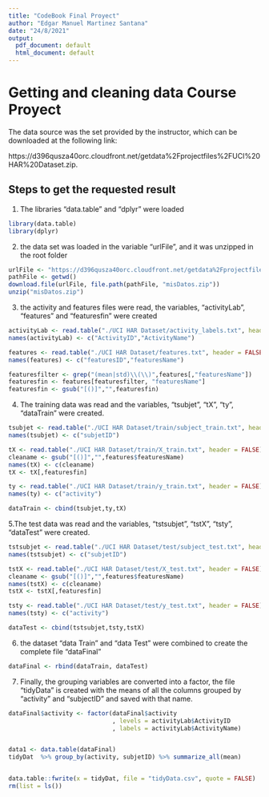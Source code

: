 ```yaml
---
title: "CodeBook Final Proyect"
author: "Edgar Manuel Martinez Santana"
date: "24/8/2021"
output:
  pdf_document: default
  html_document: default
---
```


# Getting and cleaning data Course Proyect

The data source was the set provided by the instructor, which can be downloaded at the following link:

https://d396qusza40orc.cloudfront.net/getdata%2Fprojectfiles%2FUCI%20HAR%20Dataset.zip.

## Steps to get the requested result

1. The libraries "data.table" and "dplyr" were loaded

```r
library(data.table)
library(dplyr)

```

2. the data set was loaded in the variable "urlFile", and it was unzipped in the root folder

```r
urlFile <- "https://d396qusza40orc.cloudfront.net/getdata%2Fprojectfiles%2FUCI%20HAR%20Dataset.zip"
pathFile <- getwd()
download.file(urlFile, file.path(pathFile, "misDatos.zip"))
unzip("misDatos.zip")
```

3. the activity and features files were read, the variables, "activityLab", "features" and "featuresfin" were created

```r
activityLab <- read.table("./UCI HAR Dataset/activity_labels.txt", header = FALSE)
names(activityLab) <- c("ActivityID","ActivityName")

features <- read.table("./UCI HAR Dataset/features.txt", header = FALSE)
names(features) <- c("featuresID","featuresName")

featuresfilter <- grep("(mean|std)\\(\\)",features[,"featuresName"])
featuresfin <- features[featuresfilter, "featuresName"]
featuresfin <- gsub("[()]","",featuresfin)
```

4. The training data was read and the variables, "tsubjet", "tX", "ty", "dataTrain" were created.

```r
tsubjet <- read.table("./UCI HAR Dataset/train/subject_train.txt", header = FALSE)
names(tsubjet) <- c("subjetID")

tX <- read.table("./UCI HAR Dataset/train/X_train.txt", header = FALSE)
cleaname <- gsub("[()]","",features$featuresName)
names(tX) <- c(cleaname)
tX <- tX[,featuresfin]

ty <- read.table("./UCI HAR Dataset/train/y_train.txt", header = FALSE)
names(ty) <- c("activity")

dataTrain <- cbind(tsubjet,ty,tX)
```

5.The test data was read and the variables, "tstsubjet", "tstX", "tsty", "dataTest" were created.

```r
tstsubjet <- read.table("./UCI HAR Dataset/test/subject_test.txt", header = FALSE)
names(tstsubjet) <- c("subjetID")

tstX <- read.table("./UCI HAR Dataset/test/X_test.txt", header = FALSE)
cleaname <- gsub("[()]","",features$featuresName)
names(tstX) <- c(cleaname)
tstX <- tstX[,featuresfin]

tsty <- read.table("./UCI HAR Dataset/test/y_test.txt", header = FALSE)
names(tsty) <- c("activity")

dataTest <- cbind(tstsubjet,tsty,tstX)
```

6. the dataset "data Train" and "data Test" were combined to create the complete file "dataFinal"

```r
dataFinal <- rbind(dataTrain, dataTest)
```

7. Finally, the grouping variables are converted into a factor, the file "tidyData" is created with the means of all the columns grouped by "activity" and "subjectID" and saved with that name.

```r

dataFinal$activity <- factor(dataFinal$activity
                             , levels = activityLab$ActivityID
                             , labels = activityLab$ActivityName)


data1 <- data.table(dataFinal)
tidyDat  %>% group_by(activity, subjetID) %>% summarize_all(mean)


data.table::fwrite(x = tidyDat, file = "tidyData.csv", quote = FALSE)
rm(list = ls())

```






